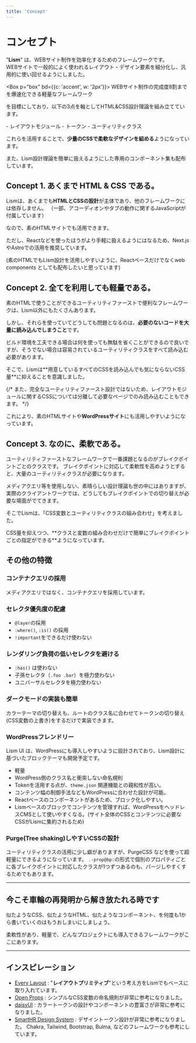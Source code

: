 ```yaml
---
title: 'Concept'
---
```


# コンセプト

"**Lism**" は、WEBサイト制作を効率化するためのフレームワークです。  
WEBサイトで一般的によく使われるレイアウト・デザイン要素を細分化し、汎用的に使い回せるようにしました。

<Box p="box" bd={{c: 'accent', w: '2px'}}>
	WEBサイト制作の完成度8割までを爆速化できる軽量なフレームワーク
</Box>

を目標にしており、以下の3点を軸としてHTML&CSS設計理論を組み立てています。

<Box p="box" bgc="pale">
	- レイアウトモジュール
	- トークン
	- ユーティリティクラス
</Box>


これらを活用することで、**少量のCSSで柔軟なデザインを組める**ようになっています。

また、Lism設計理論を簡単に扱えるようにした専用のコンポーネント集も配布しています。


## Concept 1. あくまで HTML & CSS である。

Lismは、あくまでも**HTMLとCSSの設計**が主体であり、他のフレームワークには依存しません。
（一部、アコーディオンやタブの動作に関するJavaScriptが付属しています）


<Alert preset="point">
なので、素のHTMLサイトでも活用できます。
</Alert>

ただし、Reactなどを使ったほうがより手軽に扱えるようにはなるため、Next.jsやAstroでの活用を推奨しています。

(素のHTMLでもLism設計を活用しやすいように、Reactベースだけでなくweb components としても配布したいと思っています)


## Concept 2. 全てを利用しても軽量である。

素のHTMLで使うことができるユーティリティファーストで便利なフレームワークは、Lism以外にもたくさんあります。

しかし、それらを使っていてどうしても問題となるのは、**必要のないコードを大量に読み込んでしまうこと**です。

ビルド環境を工夫できる場合は何を使っても無駄を省くことができるので良いですが、そうでない場合は容易されているユーティリティクラスをすべて読み込む必要があります。


<Alert preset="point">
そこで、Lismは**用意しているすべてのCSSを読み込んでも気にならないCSS量**に抑えることを意識しました。
</Alert>

{/* また、完全なユーティリティファースト設計ではないため、レイアウトモジュールに関するCSSについては分離して必要なページでのみ読み込むこともできます。 */}

これにより、素のHTMLサイトや**WordPressサイト**にも活用しやすいようになっています。


## Concept 3. なのに、柔軟である。

ユーティリティファーストなフレームワークで一番課題となるのがブレイクポイントごとのクラスです。
ブレイクポイントに対応して柔軟性を高めようとすると、大量のユーティリティクラスが必要になります。

メディアクエリ等を使用しない、素晴らしい設計理論も世の中にはありますが、実際のクライアントワークでは、どうしてもブレイクポイントでの切り替えが必要な場面がでてきます。

そこでLismは、「CSS変数とユーティリティクラスの組み合わせ」を考えました。

<Alert preset="point">
CSS量を抑えつつ、**クラスと変数の組み合わせだけで簡単にブレイクポイントごとの指定ができる**ようになっています。
</Alert>


## その他の特徴


### コンテナクエリの採用

メディアクエリではなく、コンテナクエリを採用しています。


### セレクタ優先度の配慮

- `@layer`の採用
- `:where()`, `:is()` の採用
- `!important`をできるだけ使わない


### レンダリング負荷の低いセレクタを避ける

- `:has()` は使わない
- 子孫セレクタ（`.foo .bar`）を極力使わない
- ユニバーサルセレクタを極力使わない


### ダークモードの実装も簡単

カラーテーマの切り替えも、ルートのクラス名に合わせてトークンの切り替え(CSS変数の上書き)をするだけで実装できます。



### WordPressフレンドリー

Lism UI は、WordPressにも導入しやすいように設計されており、Lism設計に基づいたブロックテーマも開発予定です。

- 軽量
- WordPress側のクラス名と衝突しない命名規則
- Tokenを活用する点が、`theme.json` 関連機能との親和性が高い。
- コンテンツ幅の制御手法などもWordPressに合わせた設計が可能。
- Reactベースのコンポーネントがあるため、ブロック化しやすい。
- Lismベースのブロックでコンテンツを管理すれば、WordPressをヘッドレスCMSとして使いやすくなる。(サイト全体のCSSとコンテンツに必要なCSSがLismに集約されるため)


### Purge(Tree shaking)しやすいCSSの設計

ユーティリティクラスの活用に少し癖がありますが、PurgeCSS などを使って超軽量にできるようになっています。
`.-prop@bp:`の形式で個別のプロパティごとに各ブレイクポイントに対応したクラスが1つずつあるのも、パージしやすくするためでもあります。


---

## 今こそ車輪の再発明から解き放たれる時です

似たようなCSS、似たようなHTML、似たようなコンポーネント、を何度も1から書いていくのはもうおしまいにしましょう。

柔軟性があり、軽量で、どんなプロジェクトにも導入できるフレームワークがここにあります。

---


## インスピレーション

- [Every Layout](https://every-layout.dev/) : "**レイアウトプリミティブ**"という考え方をLismでもベースに取り入れています。
- [Open Props](https://open-props.style/#shadows) : シンプルなCSS変数の命名規則が非常に参考になりました。
- [daisyUI](https://daisyui.com/) : カラートークンの設計やコンポーネントの豊富さが非常に参考になりました。
- [SmartHR Design System](https://smarthr.design/products/design-tokens/) : デザイントークン設計が非常に参考になりました。
Chakra, Tailwind, Bootstrap, Bulma, などのフレームワークも参考にしています。
